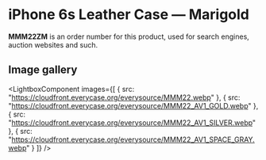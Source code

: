 
# iPhone 6s Leather Case — Marigold

<Callout type='info' emoji='👉🏻'>**MMM22ZM** is an order number for this product, used for search engines, auction websites and such.</Callout>

## Image gallery

<LightboxComponent
    images={[
      {
        src: "https://cloudfront.everycase.org/everysource/MMM22.webp"
      },
      {
        src: "https://cloudfront.everycase.org/everysource/MMM22_AV1_GOLD.webp"
      },
      {
        src: "https://cloudfront.everycase.org/everysource/MMM22_AV1_SILVER.webp"
      },
      {
        src: "https://cloudfront.everycase.org/everysource/MMM22_AV1_SPACE_GRAY.webp"
      }
    ]}
  />
